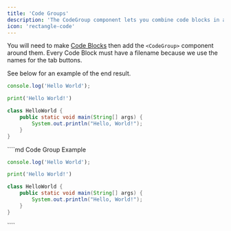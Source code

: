 ```yaml
---
title: 'Code Groups'
description: 'The CodeGroup component lets you combine code blocks in a display separated by tabs'
icon: 'rectangle-code'
---
```


You will need to make [Code Blocks](/components/code) then add the `<CodeGroup>` component around them. Every Code Block must have a filename because we use the names for the tab buttons.

See below for an example of the end result.

<CodeGroup>

```javascript helloWorld.js
console.log('Hello World');
```

```python hello_world.py
print('Hello World!')
```

```java HelloWorld.java
class HelloWorld {
    public static void main(String[] args) {
        System.out.println("Hello, World!");
    }
}
```

</CodeGroup>

<RequestExample>
````md Code Group Example
<CodeGroup>

```javascript helloWorld.js
console.log('Hello World');
```

```python hello_world.py
print('Hello World!')
```

```java HelloWorld.java
class HelloWorld {
    public static void main(String[] args) {
        System.out.println("Hello, World!");
    }
}
```

</CodeGroup>
````
</RequestExample>
